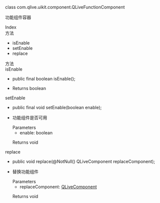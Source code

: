 <link rel="stylesheet" type="text/css" href="https://docs.qnsdk.com/styles/doc-v4-api.css" />
<div class="rtc-doc rtc-doc-page" id="rtc-doc">
<section class="rtc-doc-panel rtc-doc-describe rtc-doc-note">
                <p>class com.qlive.uikit.component.QLiveFunctionComponent</p>
                <p>功能组件容器</p>
</section>
            <div class="rtc-doc-page-wrap">Index</div>
<section class="rtc-doc-panel">
        <div class="rtc-doc-page-title">方法</div>
        <ul class="rtc-doc-catalogue">
                <li><a onClick='document.location.replace(`${document.location.protocol}//${document.location.host}${document.location.pathname}${document.location.search}#isEnable`)'>isEnable</a></li>
                <li><a onClick='document.location.replace(`${document.location.protocol}//${document.location.host}${document.location.pathname}${document.location.search}#setEnable`)'>setEnable</a></li>
                <li><a onClick='document.location.replace(`${document.location.protocol}//${document.location.host}${document.location.pathname}${document.location.search}#replace`)'>replace</a></li>
        </ul>
</section>
<div class="rtc-doc-page-wrap">方法</div>
<section class="rtc-doc-panel">
<div class="rtc-doc-page-title rtc-doc-antor" id="isEnable">isEnable</div>
<ul class="rtc-doc-page-container">
        <li class="rtc-doc-sign-signature">
public final boolean isEnable();</li>
    </li>
<li class="rtc-doc-page-description">
    <div class="rtc-doc-desc-wrap">
        <p></p>
    </div>
    <div class="rtc-doc-returns-title">Returns <span>boolean</span></div>
</li>
</ul>
</section>
<section class="rtc-doc-panel">
<div class="rtc-doc-page-title rtc-doc-antor" id="setEnable">setEnable</div>
<ul class="rtc-doc-page-container">
        <li class="rtc-doc-sign-signature">
public final void setEnable(boolean enable);</li>
    </li>
<li class="rtc-doc-page-description">
    <div class="rtc-doc-desc-wrap">
        <p>功能组件是否可用</p>
    </div>
<div class="rtc-doc-parameters-title">Parameters</div>
<ul class="rtc-doc-parameters">
    <li>
        <div>
            enable: boolean
        </div>
                <p></p>
    </li>
</ul>
    <div class="rtc-doc-returns-title">Returns <span>void</span></div>
</li>
</ul>
</section>
<section class="rtc-doc-panel">
<div class="rtc-doc-page-title rtc-doc-antor" id="replace">replace</div>
<ul class="rtc-doc-page-container">
        <li class="rtc-doc-sign-signature">
public void replace(@NotNull()
QLiveComponent replaceComponent);</li>
    </li>
<li class="rtc-doc-page-description">
    <div class="rtc-doc-desc-wrap">
        <p>替换功能组件</p>
    </div>
<div class="rtc-doc-parameters-title">Parameters</div>
<ul class="rtc-doc-parameters">
    <li>
        <div>
            replaceComponent: <a href='https://developer.qiniu.com/lowcode/api/12108/QLiveComponent'>QLiveComponent</a>
        </div>
                <p></p>
    </li>
</ul>
    <div class="rtc-doc-returns-title">Returns <span>void</span></div>
</li>
</ul>
</section>
</div>


